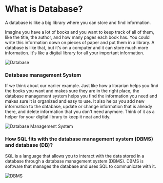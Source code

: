 # What is Database?

A database is like a big library where you can store and find information.

Imagine you have a lot of books and you want to keep track of all of them, like the title, the author, and how many pages each book has. You could write this information down on pieces of paper and put them in a library. A database is like that, but it's on a computer and it can store much more information. It's like a digital library for all your important information.

![Database](https://images.unsplash.com/photo-1553714191-c89281730c67?ixlib=rb-4.0.3&ixid=MnwxMjA3fDB8MHxwaG90by1wYWdlfHx8fGVufDB8fHx8&auto=format&fit=crop&w=2070&q=80)

### Database management System

If we think about our earlier example. Just like how a librarian helps you find the books you want and makes sure they are in the right place, the database management system helps you find the information you need and makes sure it is organized and easy to use. It also helps you add new information to the database, update or change information that is already there, and delete information that you don't need anymore. Think of it as a helper for your digital library to keep it neat and tidy.

![Database Management System](https://images.unsplash.com/photo-1576669803361-2f85b619711b?ixlib=rb-4.0.3&ixid=MnwxMjA3fDB8MHxwaG90by1wYWdlfHx8fGVufDB8fHx8&auto=format&fit=crop&w=2070&q=80)

### How SQL fits with the database management system (DBMS) and database (DB)?

SQL is a language that allows you to interact with the data stored in a database through a database management system (DBMS). DBMS is software that manages the database and uses SQL to communicate with it.

![DBMS](./assets/DBMS.png)
